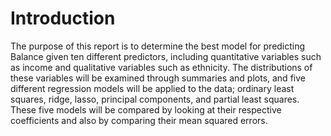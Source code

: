 # Introduction

The purpose of this report is to determine the best model for predicting Balance given ten different predictors, including quantitative variables such as income and qualitative variables such as ethnicity. The distributions of these variables will be examined through summaries and plots, and five different regression models will be applied to the data; ordinary least squares, ridge, lasso, principal components, and partial least squares. These five models will be compared by looking at their respective coefficients and also by comparing their mean squared errors. 

